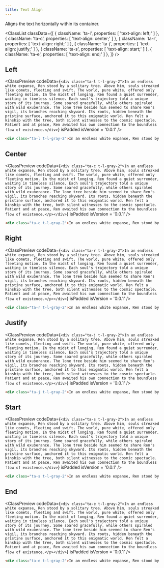 ```yaml
---
title: Text Align
---
```



Aligns the text horizontally within its container.

<ClassList
  classData={[
    {
      className: 'ta-l',
      properties: [
        'text-align: left;'
      ]
    },
    {
      className: 'ta-c',
      properties: [
        'text-align: center;'
      ]
    },
    {
      className: 'ta-r',
      properties: [
        'text-align: right;'
      ]
    },
    {
      className: 'ta-j',
      properties: [
        'text-align: justify;'
      ]
    },
    {
      className: 'ta-s',
      properties: [
        'text-align: start;'
      ]
    },
    {
      className: 'ta-e',
      properties: [
        'text-align: end;'
      ]
    },
  ]}
/>

## Left

<ClassPreview
  codeData={`
    <div class="ta-l t-l-gray-2">In an endless white expanse, Ren stood by a solitary tree. Above him, souls streaked like comets, fleeting and swift. The world, pure white, offered only fleeting motion. In the midst of longing, Ren found a quiet surrender, waiting in timeless silence. Each soul's trajectory told a unique story of its journey. Some soared gracefully, while others spiraled with wild exuberance. The lone tree beside him seemed to share Ren's vigil, its branches reaching skyward. Its roots, hidden beneath the pristine surface, anchored it to this enigmatic world. Ren felt a kinship with the tree, both silent witnesses to the cosmic spectacle. Patient and at peace, Ren awaited his own connection to the boundless flow of existence.</div>
  `}
  isPadded
  isVersion = '0.0.1'
/>

```html
<div class="ta-l t-l-gray-2">In an endless white expanse, Ren stood by a solitary tree ...</div>
```

## Center

<ClassPreview
  codeData={`
    <div class="ta-c t-l-gray-2">In an endless white expanse, Ren stood by a solitary tree. Above him, souls streaked like comets, fleeting and swift. The world, pure white, offered only fleeting motion. In the midst of longing, Ren found a quiet surrender, waiting in timeless silence. Each soul's trajectory told a unique story of its journey. Some soared gracefully, while others spiraled with wild exuberance. The lone tree beside him seemed to share Ren's vigil, its branches reaching skyward. Its roots, hidden beneath the pristine surface, anchored it to this enigmatic world. Ren felt a kinship with the tree, both silent witnesses to the cosmic spectacle. Patient and at peace, Ren awaited his own connection to the boundless flow of existence.</p></div>
  `}
  isPadded
  isVersion = '0.0.1'
/>

```html
<div class="ta-c t-l-gray-2">In an endless white expanse, Ren stood by a solitary tree ...</div>
```

## Right

<ClassPreview
  codeData={`
    <div class="ta-r t-l-gray-2">In an endless white expanse, Ren stood by a solitary tree. Above him, souls streaked like comets, fleeting and swift. The world, pure white, offered only fleeting motion. In the midst of longing, Ren found a quiet surrender, waiting in timeless silence. Each soul's trajectory told a unique story of its journey. Some soared gracefully, while others spiraled with wild exuberance. The lone tree beside him seemed to share Ren's vigil, its branches reaching skyward. Its roots, hidden beneath the pristine surface, anchored it to this enigmatic world. Ren felt a kinship with the tree, both silent witnesses to the cosmic spectacle. Patient and at peace, Ren awaited his own connection to the boundless flow of existence.</p></div>
  `}
  isPadded
  isVersion = '0.0.1'
/>

```html
<div class="ta-r t-l-gray-2">In an endless white expanse, Ren stood by a solitary tree ...</div>
```

## Justify

<ClassPreview
  codeData={`
    <div class="ta-j t-l-gray-2">In an endless white expanse, Ren stood by a solitary tree. Above him, souls streaked like comets, fleeting and swift. The world, pure white, offered only fleeting motion. In the midst of longing, Ren found a quiet surrender, waiting in timeless silence. Each soul's trajectory told a unique story of its journey. Some soared gracefully, while others spiraled with wild exuberance. The lone tree beside him seemed to share Ren's vigil, its branches reaching skyward. Its roots, hidden beneath the pristine surface, anchored it to this enigmatic world. Ren felt a kinship with the tree, both silent witnesses to the cosmic spectacle. Patient and at peace, Ren awaited his own connection to the boundless flow of existence.</p></div>
  `}
  isPadded
  isVersion = '0.0.1'
/>

```html
<div class="ta-j t-l-gray-2">In an endless white expanse, Ren stood by a solitary tree ...</div>
```

## Start

<ClassPreview
  codeData={`
    <div class="ta-s t-l-gray-2">In an endless white expanse, Ren stood by a solitary tree. Above him, souls streaked like comets, fleeting and swift. The world, pure white, offered only fleeting motion. In the midst of longing, Ren found a quiet surrender, waiting in timeless silence. Each soul's trajectory told a unique story of its journey. Some soared gracefully, while others spiraled with wild exuberance. The lone tree beside him seemed to share Ren's vigil, its branches reaching skyward. Its roots, hidden beneath the pristine surface, anchored it to this enigmatic world. Ren felt a kinship with the tree, both silent witnesses to the cosmic spectacle. Patient and at peace, Ren awaited his own connection to the boundless flow of existence.</div>
  `}
  isPadded
  isVersion = '0.0.1'
/>

```html
<div class="ta-s t-l-gray-2">In an endless white expanse, Ren stood by a solitary tree ...</div>
```

## End

<ClassPreview
  codeData={`
    <div class="ta-e t-l-gray-2">In an endless white expanse, Ren stood by a solitary tree. Above him, souls streaked like comets, fleeting and swift. The world, pure white, offered only fleeting motion. In the midst of longing, Ren found a quiet surrender, waiting in timeless silence. Each soul's trajectory told a unique story of its journey. Some soared gracefully, while others spiraled with wild exuberance. The lone tree beside him seemed to share Ren's vigil, its branches reaching skyward. Its roots, hidden beneath the pristine surface, anchored it to this enigmatic world. Ren felt a kinship with the tree, both silent witnesses to the cosmic spectacle. Patient and at peace, Ren awaited his own connection to the boundless flow of existence.</p></div>
  `}
  isPadded
  isVersion = '0.0.1'
/>

```html
<div class="ta-e t-l-gray-2">In an endless white expanse, Ren stood by a solitary tree ...</div>
```